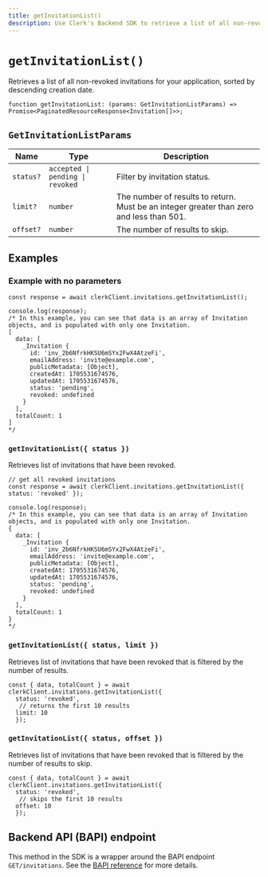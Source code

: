 ```yaml
---
title: getInvitationList()
description: Use Clerk's Backend SDK to retrieve a list of all non-revoked invitations for your application.
---
```


# `getInvitationList()`

Retrieves a list of all non-revoked invitations for your application, sorted by descending creation date.

```tsx
function getInvitationList: (params: GetInvitationListParams) => Promise<PaginatedResourceResponse<Invitation[]>>;
```

## `GetInvitationListParams`

| Name | Type | Description |
| --- | --- | --- |
| `status?` | `accepted \| pending \| revoked` | Filter by invitation status. |
| `limit?` | `number` | The number of results to return. Must be an integer greater than zero and less than 501. |
| `offset?` | `number` | The number of results to skip. |

## Examples

### Example with no parameters

```tsx
const response = await clerkClient.invitations.getInvitationList();

console.log(response);
/* In this example, you can see that data is an array of Invitation objects, and is populated with only one Invitation.
[
  data: [
    _Invitation {
      id: 'inv_2b6NfrkHKSU6mSYx2FwX4AtzeFi',
      emailAddress: 'invite@example.com',
      publicMetadata: [Object],
      createdAt: 1705531674576,
      updatedAt: 1705531674576,
      status: 'pending',
      revoked: undefined
    }
  ],
  totalCount: 1
]
*/
```

### `getInvitationList({ status })`

Retrieves list of invitations that have been revoked.

```tsx
// get all revoked invitations
const response = await clerkClient.invitations.getInvitationList({ status: 'revoked' });

console.log(response);
/* In this example, you can see that data is an array of Invitation objects, and is populated with only one Invitation.
{
  data: [
    _Invitation {
      id: 'inv_2b6NfrkHKSU6mSYx2FwX4AtzeFi',
      emailAddress: 'invite@example.com',
      publicMetadata: [Object],
      createdAt: 1705531674576,
      updatedAt: 1705531674576,
      status: 'pending',
      revoked: undefined
    }
  ],
  totalCount: 1
}
*/
```

### `getInvitationList({ status, limit })`

Retrieves list of invitations that have been revoked that is filtered by the number of results.

```tsx
const { data, totalCount } = await clerkClient.invitations.getInvitationList({
  status: 'revoked',
   // returns the first 10 results
  limit: 10
  });
```

### `getInvitationList({ status, offset })`

Retrieves list of invitations that have been revoked that is filtered by the number of results to skip.

```tsx
const { data, totalCount } = await clerkClient.invitations.getInvitationList({
  status: 'revoked',
   // skips the first 10 results
  offset: 10
  });
```

## Backend API (BAPI) endpoint

This method in the SDK is a wrapper around the BAPI endpoint `GET/invitations`. See the [BAPI reference](https://clerk.com/docs/reference/backend-api/tag/Invitations#operation/ListInvitations) for more details.
